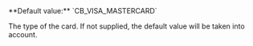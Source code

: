   
<ParamField body="CardType" type="string" required>   
**Default value:** `CB_VISA_MASTERCARD`

The type of the card. If not supplied, the default value will be taken into account.  
</ParamField>